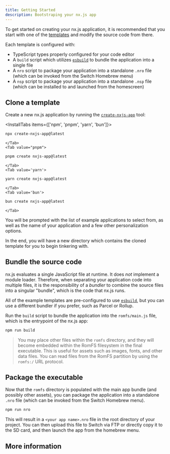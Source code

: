 ```yaml
---
title: Getting Started
description: Bootstraping your nx.js app
---
```


To get started on creating your nx.js application, it is recommended that you start with one of the [templates](https://github.com/TooTallNate/nx.js/tree/main/apps) and modify the source code from there.

Each template is configured with:

 * TypeScript types properly configured for your code editor
 * A `build` script which utilizes [`esbuild`][] to bundle the application into a single file
 * A `nro` script to package your application into a standalone `.nro` file (which can be invoked from the Switch Homebrew menu)
 * A `nsp` script to package your application into a standalone `.nsp` file (which can be installed to and launched from the homescreen)

## Clone a template

Create a new nx.js application by running the [`create-nxjs-app`](https://www.npmjs.com/package/create-nxjs-app) tool:

<InstallTabs items={['npm', 'pnpm', 'yarn', 'bun']}>
    <Tab value='npm'>

```bash
npx create-nxjs-app@latest
```

    </Tab>
    <Tab value="pnpm">

```bash
pnpm create nxjs-app@latest
```

    </Tab>
    <Tab value='yarn'>

```bash
yarn create nxjs-app@latest
```

    </Tab>
    <Tab value='bun'>

```bash
bun create nxjs-app@latest
```

    </Tab>

</InstallTabs>

You will be prompted with the list of example applications to select from, as well as the name
of your application and a few other personalization options.

In the end, you will have a new directory which contains the cloned template for you to begin tinkering with.

## Bundle the source code

nx.js evaluates a single JavaScript file at runtime. It does _not_ implement a module loader. Therefore,
when separating your application code into multiple files, it is the responsibility of a _bundler_ to
combine the source files into a singular "bundle", which is the code that nx.js runs.

All of the example templates are pre-configured to use [`esbuild`][], but you can use a different bundler
if you prefer, such as Parcel or Rollup.

Run the `build` script to bundle the application into the `romfs/main.js` file, which is the entrypoint
of the nx.js app:

```bash
npm run build
```

> You may place other files within the `romfs` directory, and they will become embedded within the RomFS
> filesystem in the final executable. This is useful for assets such as images, fonts, and other
> data files. You can read files from the RomFS partition by using the `romfs:/` URL protocol.

## Package the executable

Now that the `romfs` directory is populated with the main app bundle (and possibly other assets), you can
package the application into a standalone `.nro` file (which can be invoked from the Switch Homebrew menu).

```bash
npm run nro
```

This will result in a `<your app name>.nro` file in the root directory of your project. You can then upload
this file to Switch via FTP or directly copy it to the SD card, and then launch the app from the homebrew menu.

## More information

<Cards>
  <Card title="Customizing package metadata and icon" href="/docs/metadata" />
  <Card title="Learn about the available rendering mode APIs" href="/docs/rendering" />
</Cards>

[`esbuild`]: https://esbuild.github.io